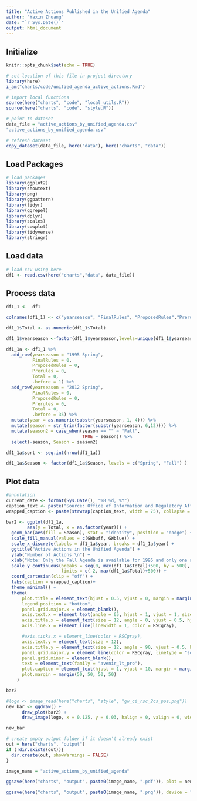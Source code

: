 ```yaml
---
title: "Active Actions Published in the Unified Agenda"
author: "Yaxin Zhuang"
date: "`r Sys.Date()`"
output: html_document
---
```

## Initialize

```r
knitr::opts_chunk$set(echo = TRUE)

# set location of this file in project directory
library(here)
i_am("charts/code/unified_agenda_active_actions.Rmd")

# import local functions
source(here("charts", "code", "local_utils.R"))
source(here("charts", "code", "style.R"))

# point to dataset
data_file = "active_actions_by_unified_agenda.csv"
"active_actions_by_unified_agenda.csv"

# refresh dataset
copy_dataset(data_file, here("data"), here("charts", "data"))

```



## Load Packages

```r

# load packages
library(ggplot2)
library(showtext)
library(png)
library(ggpattern)
library(tidyr)
library(ggrepel)
library(dplyr)
library(scales)
library(cowplot)
library(tidyverse)
library(stringr)
```

## Load data


```r

# load csv using here
df1 <- read.csv(here("charts","data", data_file))

```

## Process data


```r

df1_1 <-  df1

colnames(df1_1) <- c("yearseason", "FinalRules", "ProposedRules","Prerules","Total")

df1_1$Total <- as.numeric(df1_1$Total)

df1_1$yearseason <-factor(df1_1$yearseason,levels=unique(df1_1$yearseason))

df1_1a <- df1_1 %>% 
  add_row(yearseason = "1995 Spring",
          FinalRules = 0,
          ProposedRules = 0,
          Prerules = 0,
          Total = 0,
          .before = 1) %>% 
  add_row(yearseason = "2012 Spring",
          FinalRules = 0,
          ProposedRules = 0,
          Prerules = 0,
          Total = 0,
          .before = 35) %>% 
  mutate(year = as.numeric(substr(yearseason, 1, 4))) %>% 
  mutate(season = str_trim(factor(substr(yearseason, 6,12)))) %>% 
  mutate(season2 = case_when(season == "" ~ "Fall",
                             TRUE ~ season)) %>% 
  select(-season, Season = season2) 

df1_1a$sort <- seq.int(nrow(df1_1a))

df1_1a$Season <- factor(df1_1a$Season, levels = c("Spring", "Fall") )


```

## Plot data


```r
#annotation
current_date <- format(Sys.Date(), "%B %d, %Y")
caption_text <- paste("Source: Office of Information and Regulatory Affairs \n\nUpdated:", current_date)
wrapped_caption <- paste(strwrap(caption_text, width = 75), collapse = "\n")

bar2 <- ggplot(df1_1a,
        aes(y = Total, x = as.factor(year))) +
  geom_bar(aes(fill = Season), stat = "identity", position = "dodge") +
  scale_fill_manual(values = c(GWbuff, GWblue)) +
  scale_x_discrete(labels = df1_1a$year, breaks = df1_1a$year) +
  ggtitle("Active Actions in the Unified Agenda") +
  ylab("Number of Actions \n") +
  xlab("Note: Only the Fall Agenda is available for 1995 and only one agenda was published in 2012. \n") +
  scale_y_continuous(breaks = seq(0, max(df1_1a$Total)+500, by = 500), expand = c(0, 0),
                     limits = c(-2, max(df1_1a$Total)+500)) +
  coord_cartesian(clip = "off") +
  labs(caption = wrapped_caption)+
  theme_minimal() +
  theme(
      plot.title = element_text(hjust = 0.5, vjust = 0, margin = margin(b = 30), size = 20),
      legend.position = "bottom",
      panel.grid.major.x = element_blank(),
      axis.text.x = element_text(angle = 65, hjust = 1, vjust = 1, size = 12),
      axis.title.x = element_text(size = 12, angle = 0, vjust = 0.5, hjust = 0.5, margin = margin(t = 10)),
      axis.line.x = element_line(linewidth = 1, color = RSCgray),

      #axis.ticks.x = element_line(color = RSCgray),
      axis.text.y = element_text(size = 12),
      axis.title.y = element_text(size = 12, angle = 90, vjust = 0.5, hjust = 0.5, margin = margin(r = 10)),# modified margin to adjust the space between title and y-axis 
      panel.grid.major.y = element_line(color = RSCgray, linetype = "solid", linewidth = 0.50),
      panel.grid.minor = element_blank(),
      text = element_text(family = "avenir_lt_pro"),
      plot.caption = element_text(hjust = 1, vjust = 10, margin = margin(t = 10, l = 6, unit = "pt"), size = 11),
      plot.margin = margin(50, 50, 50, 50)
    )

bar2


```

```r
#logo <- image_read(here("charts", "style", "gw_ci_rsc_2cs_pos.png"))
new_bar <- ggdraw() +
      draw_plot(bar2) +
      draw_image(logo, x = 0.125, y = 0.03, halign = 0, valign = 0, width = 0.2)

new_bar
```


```r
# create empty output folder if it doesn't already exist
out = here("charts", "output")
if (!dir.exists(out)){
  dir.create(out, showWarnings = FALSE)
}

image_name = "active_actions_by_unified_agenda"

ggsave(here("charts", "output", paste0(image_name, ".pdf")), plot = new_bar, width = 12, height = 9, dpi = 300)

ggsave(here("charts", "output", paste0(image_name, ".png")), device = "png", plot = new_bar, width = 1200, height = 900, units = "px", dpi = 96, bg = "white")

```

